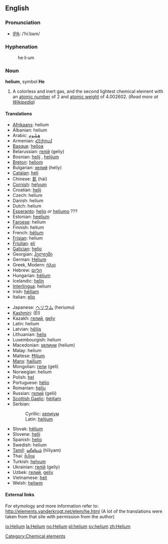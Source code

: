 {{See|Helium}}

==English==

{{elements|He|Hydrogen|H|Lithium|Li}}
===Pronunciation===
*[[IPA]]: /ˈhiːlɪəm/

===Hyphenation===
:he&middot;li&middot;um
===Noun===
'''helium''', symbol '''He'''

# A colorless and inert gas, and the second lightest chemical element with an [[atomic number]] of 2 and [[atomic weight]] of 4.002602. (''Read more at [[w:Helium|Wikipedia]]'')

====Translations====
{{top}}
*[[Afrikaans]]: helium
*Albanian: helium
*Arabic: [[هيليوم]]
*Armenian: [[Հէլիում]]
*[[Basque]]: [[helioa]]
*Belarussian: [[гелій]] (geliy)
*Bosnian: [[helij#Bosnian|helij]] {{m}}, [[helijum#Bosnian|helijum]] {{m}}
*[[Breton]]: [[heliom]] {{m}}
*Bulgarian: [[хелий]] {{m}} (heliy)
*[[Catalan]]: [[heli]]
*Chinese: [[氦]] (hài)
*[[Cornish]]: [[helyum]]
*Croatian: [[helij#Croatian|helij]] {{m}}
*Czech: helium
*Danish: helium
*Dutch: helium {{n}}
*[[Esperanto]]: [[helio]] ''or'' [[heliumo]] ???
*Estonian: [[heelium]]
*[[Faroese]]: helium
*Finnish: helium
*French: [[hélium]] {{m}}
*[[Frisian]]: helium
*[[Friulian]]: [[eli]]
*[[Galician]]: [[helio]]
*Georgian: [[ჰელიუმი]]
*German: [[Helium]] {{n}}
*Greek, Modern: [[ήλιο]] {{n}}
*Hebrew: [[הליום]]
*Hungarian: [[hélium]]
*Icelandic: [[helín]]
*[[Interlingua]]: helium
*Irish: [[héiliam]]
*Italian: [[elio]] {{m}}
{{mid}}
*Japanese: [[ヘリウム]] (heriumu)
*[[Kashmiri]]: (Él)
*Kazakh: [[гелий]], [[geliy]]
*Latin: helium
*Latvian: [[hēlijs]]
*Lithuanian: [[helis]]
*Luxembourgish: helium
*Macedonian: [[хелиум]] (helium)
*Malay: helium
*Maltese: [[Ħiljum]]
*[[Manx]]: [[hailium]]
*Mongolian: [[гели]] (geli)
*Norwegian: helium
*Polish: [[hel]] {{m}}
*Portuguese: [[hélio]] {{m}}
*Romanian: [[heliu]] {{n}}
*Russian: [[гелий]] {{m}} (gelii)
*[[Scottish Gaelic]]: [[hèiliam]]
*Serbian:
*:Cyrillic: [[хелијум#Serbian|хелијум]] {{m}}
*:Latin: [[helijum#Serbian|helijum]] {{m}}
*Slovak: [[hélium]]
*Slovene: [[helij#Slovene|helij]] {{m}}
*Spanish: [[helio]] {{m}}
*Swedish: helium
*[[Tamil]]: [[ஹீலியம்]] (hīliyam)
*Thai: [[ฮีเลียม]]
*Turkish: [[helyum]]
*Ukrainian: [[гелій]] (geliy)
*Uzbek: [[гелий]], [[geliy]]
*Vietnamese: [[heli]]
*Welsh: [[heliwm]]
{{bottom}}

====External links====
For etymology and more information refer to:
http://elements.vanderkrogt.net/elem/he.html
(A lot of the translations were taken from that site with permission from the author)

[[Category:Chemical elements]]

[[io:Helium]]
[[la:Helium]]
[[no:Helium]]
[[pl:helium]]
[[sv:helium]]
[[zh:Helium]]